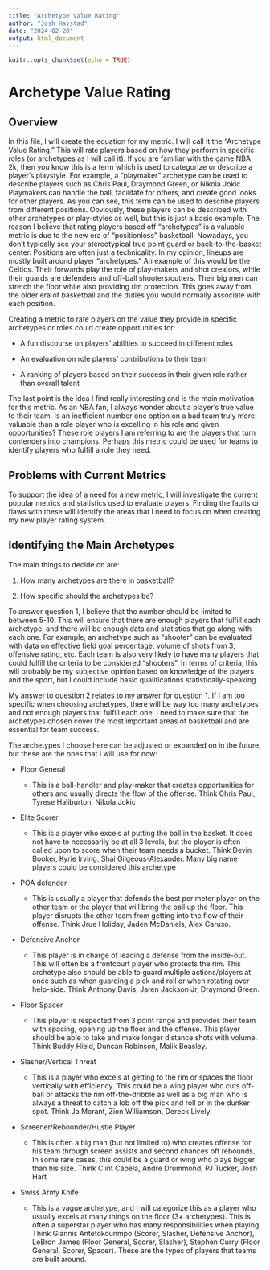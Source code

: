 ```yaml
---
title: "Archetype Value Rating"
author: "Josh Havstad"
date: "2024-02-20"
output: html_document
---
```


```r
knitr::opts_chunk$set(echo = TRUE)
```

# Archetype Value Rating

## Overview

In this file, I will create the equation for my metric. I will call it the "Archetype Value Rating." This will rate players based on how they perform in specific roles (or archetypes as I will call it). If you are familiar with the game NBA 2k, then you know this is a term which is used to categorize or describe a player's playstyle. For example, a "playmaker" archetype can be used to describe players such as Chris Paul, Draymond Green, or Nikola Jokic. Playmakers can handle the ball, facilitate for others, and create good looks for other players. As you can see, this term can be used to describe players from different positions. Obviously, these players can be described with other archetypes or play-styles as well, but this is just a basic example. The reason I believe that rating players based off "archetypes" is a valuable metric is due to the new era of "positionless" basketball. Nowadays, you don't typically see your stereotypical true point guard or back-to-the-basket center. Positions are often just a technicality. In my opinion, lineups are mostly built around player "archetypes." An example of this would be the Celtics. Their forwards play the role of play-makers and shot creators, while their guards are defenders and off-ball shooters/cutters. Their big men can stretch the floor while also providing rim protection. This goes away from the older era of basketball and the duties you would normally associate with each position.

Creating a metric to rate players on the value they provide in specific archetypes or roles could create opportunities for:

-   A fun discourse on players' abilities to succeed in different roles

-   An evaluation on role players' contributions to their team

-   A ranking of players based on their success in their given role rather than overall talent

The last point is the idea I find really interesting and is the main motivation for this metric. As an NBA fan, I always wonder about a player's true value to their team. Is an inefficient number one option on a bad team truly more valuable than a role player who is excelling in his role and given opportunities? These role players I am referring to are the players that turn contenders into champions. Perhaps this metric could be used for teams to identify players who fulfill a role they need.

## Problems with Current Metrics

To support the idea of a need for a new metric, I will investigate the current popular metrics and statistics used to evaluate players. Finding the faults or flaws with these will identify the areas that I need to focus on when creating my new player rating system.

## Identifying the Main Archetypes

The main things to decide on are:

1.  How many archetypes are there in basketball?

2.  How specific should the archetypes be?

To answer question 1, I believe that the number should be limited to between 5-10. This will ensure that there are enough players that fulfill each archetype, and there will be enough data and statistics that go along with each one. For example, an archetype such as "shooter" can be evaluated with data on effective field goal percentage, volume of shots from 3, offensive rating, etc. Each team is also very likely to have many players that could fulfill the criteria to be considered "shooters". In terms of criteria, this will probably be my subjective opinion based on knowledge of the players and the sport, but I could include basic qualifications statistically-speaking.

My answer to question 2 relates to my answer for question 1. If I am too specific when choosing archetypes, there will be way too many archetypes and not enough players that fulfill each one. I need to make sure that the archetypes chosen cover the most important areas of basketball and are essential for team success.

The archetypes I choose here can be adjusted or expanded on in the future, but these are the ones that I will use for now:

-   Floor General

    -   This is a ball-handler and play-maker that creates opportunities for others and usually directs the flow of the offense. Think Chris Paul, Tyrese Haliburton, Nikola Jokic

-   Elite Scorer

    -   This is a player who excels at putting the ball in the basket. It does not have to necessarily be at all 3 levels, but the player is often called upon to score when their team needs a bucket. Think Devin Booker, Kyrie Irving, Shai Gilgeous-Alexander. Many big name players could be considered this archetype

-   POA defender

    -   This is usually a player that defends the best perimeter player on the other team or the player that will bring the ball up the floor. This player disrupts the other team from getting into the flow of their offense. Think Jrue Holiday, Jaden McDaniels, Alex Caruso.

-   Defensive Anchor

    -   This player is in charge of leading a defense from the inside-out. This will often be a frontcourt player who protects the rim. This archetype also should be able to guard multiple actions/players at once such as when guarding a pick and roll or when rotating over help-side. Think Anthony Davis, Jaren Jackson Jr, Draymond Green.

-   Floor Spacer

    -   This player is respected from 3 point range and provides their team with spacing, opening up the floor and the offense. This player should be able to take and make longer distance shots with volume. Think Buddy Hield, Duncan Robinson, Malik Beasley.

-   Slasher/Vertical Threat

    -   This is a player who excels at getting to the rim or spaces the floor vertically with efficiency. This could be a wing player who cuts off-ball or attacks the rim off-the-dribble as well as a big man who is always a threat to catch a lob off the pick and roll or in the dunker spot. Think Ja Morant, Zion Williamson, Dereck Lively.

-   Screener/Rebounder/Hustle Player

    -   This is often a big man (but not limited to) who creates offense for his team through screen assists and second chances off rebounds. In some rare cases, this could be a guard or wing who plays bigger than his size. Think Clint Capela, Andre Drummond, PJ Tucker, Josh Hart

-   Swiss Army Knife

    -   This is a vague archetype, and I will categorize this as a player who usually excels at many things on the floor (3+ archetypes). This is often a superstar player who has many responsibilities when playing. Think Giannis Antetokounmpo (Scorer, Slasher, Defensive Anchor), LeBron James (Floor General, Scorer, Slasher), Stephen Curry (Floor General, Scorer, Spacer). These are the types of players that teams are built around.
